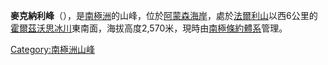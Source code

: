 {{coord|86|35|S|153|24|W|source:GNIS|display=title}}

'''麥克納利峰'''（{{lang-en|McNally Peak}}），是[[南極洲|南極洲]]的山峰，位於[[阿蒙森海岸|阿蒙森海岸]]，處於[[法爾利山|法爾利山]]以西6公里的[[霍爾茲沃思冰川|霍爾茲沃思冰川]]東南面，海拔高度2,570米，現時由[[南極條約體系|南極條約體系]]管理。

{{Antarctica-geo-stub}}
[[Category:南極洲山峰|Category:南極洲山峰]]